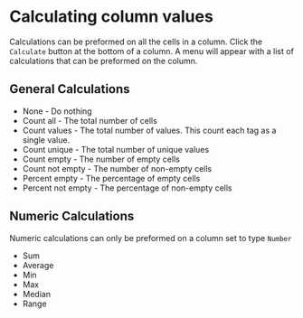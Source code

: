 # Calculating column values

Calculations can be preformed on all the cells in a column. Click the `Calculate` button at the bottom of a column. A menu will appear with a list of calculations that can be preformed on the column.

## General Calculations

-   None - Do nothing
-   Count all - The total number of cells
-   Count values - The total number of values. This count each tag as a single value.
-   Count unique - The total number of unique values
-   Count empty - The number of empty cells
-   Count not empty - The number of non-empty cells
-   Percent empty - The percentage of empty cells
-   Percent not empty - The percentage of non-empty cells

## Numeric Calculations

Numeric calculations can only be preformed on a column set to type `Number`

-   Sum
-   Average
-   Min
-   Max
-   Median
-   Range
